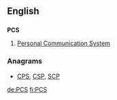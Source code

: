 ==English==

==={{abbreviation}}===
'''PCS'''

# [[Personal Communication System]]

===Anagrams===
* {{alphagram|cps}} [[CPS#English|CPS]], [[CSP#English|CSP]], [[SCP#English|SCP]]
[[de:PCS]]
[[fi:PCS]]